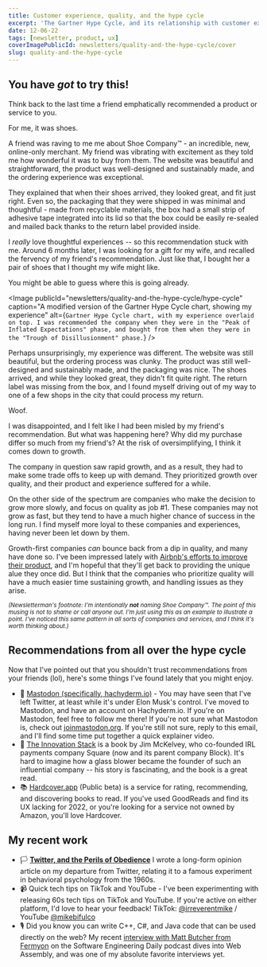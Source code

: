 ```yaml
---
title: Customer experience, quality, and the hype cycle
excerpt: 'The Gartner Hype Cycle, and its relationship with customer experience for new products and companies.'
date: 12-06-22
tags: [newsletter, product, ux]
coverImagePublicId: newsletters/quality-and-the-hype-cycle/cover
slug: quality-and-the-hype-cycle
---
```


## You have _got_ to try this!

Think back to the last time a friend emphatically recommended a product or service to you.

For me, it was shoes.

A friend was raving to me me about Shoe Company™️ - an incredible, new, online-only merchant. My friend was vibrating with excitement as they told me how wonderful it was to buy from them. The website was beautiful and straightforward, the product was well-designed and sustainably made, and the ordering experience was exceptional.

They explained that when their shoes arrived, they looked great, and fit just right. Even so, the packaging that they were shipped in was minimal and thoughtful - made from recyclable materials, the box had a small strip of adhesive tape integrated into its lid so that the box could be easily re-sealed and mailed back thanks to the return label provided inside.

I _really_ love thoughtful experiences -- so this recommendation stuck with me. Around 6 months later, I was looking for a gift for my wife, and recalled the fervency of my friend's recommendation. Just like that, I bought her a pair of shoes that I thought my wife might like.

You might be able to guess where this is going already.

<Image
  publicId="newsletters/quality-and-the-hype-cycle/hype-cycle"
  caption="A modified version of the Gartner Hype Cycle chart, showing my experience"
  alt={`Gartner Hype Cycle chart, with my experience overlaid on top. I was recommended the company when they were in the "Peak of Inflated Expectations" phase, and bought from them when they were in the "Trough of Disillusionment" phase.`}
/>

Perhaps unsurprisingly, my experience was different. The website was still beautiful, but the ordering process was clunky. The product was still well-designed and sustainably made, and the packaging was nice. The shoes arrived, and while they looked great, they didn't fit quite right. The return label was missing from the box, and I found myself driving out of my way to one of a few shops in the city that could process my return.

Woof.

I was disappointed, and I felt like I had been misled by my friend's recommendation. But what was happening here? Why did my purchase differ so much from my friend's? At the risk of oversimplifying, I think it comes down to growth.

The company in question saw rapid growth, and as a result, they had to make some trade offs to keep up with demand. They prioritized growth over quality, and their product and experience suffered for a while.

On the other side of the spectrum are companies who make the decision to grow more slowly, and focus on quality as job #1. These companies may not grow as fast, but they tend to have a much higher chance of success in the long run. I find myself more loyal to these companies and experiences, having never been let down by them.

Growth-first companies _can_ bounce back from a dip in quality, and many have done so. I've been impressed lately with [Airbnb's efforts to improve their product](https://twitter.com/bchesky/status/1589541705921212416), and I'm hopeful that they'll get back to providing the unique alue they once did. But I think that the companies who prioritize quality will have a much easier time sustaining growth, and handling issues as they arise.

<small>

_(Newsletterman's footnote: I'm intentionally **not** naming Shoe Company™️. The point of this musing is not to shame or call anyone out. I'm just using this as an example to illustrate a point. I've noticed this same pattern in all sorts of companies and services, and I think it's worth thinking about.)_

</small>

## Recommendations from all over the hype cycle

Now that I've pointed out that you shouldn't trust recommendations from your friends (lol), here's some things I've found lately that you might enjoy.

- 🐘 [Mastodon (specifically, hachyderm.io)](https://hachyderm.io/@irreverentmike) - You may have seen that I've left Twitter, at least while it's under Elon Musk's control. I've moved to Mastodon, and have an account on Hachyderm.io. If you're on Mastodon, feel free to follow me there! If you're not sure what Mastodon is, check out [joinmastodon.org](https://joinmastodon.org/). If you're still not sure, reply to this email, and I'll find some time put together a quick explainer video.
- 📖 [The Innovation Stack](https://hardcover.app/books/the-innovation-stack) is a book by Jim McKelvey, who co-founded IRL payments company Square (now and its parent company Block). It's hard to imagine how a glass blower became the founder of such an influential company -- his story is fascinating, and the book is a great read.
- 📚 [Hardcover.app](https://hardcover.app/@irreverentmike) (Public beta) is a service for rating, recommending, and discovering books to read. If you've used GoodReads and find its UX lacking for 2022, or you're looking for a service not owned by Amazon, you'll love Hardcover.

## My recent work

- 🏳️ [**Twitter, and the Perils of Obedience**](https://mikebifulco.com/posts/twitter-and-the-perils-of-obedience) I wrote a long-form opinion article on my departure from Twitter, relating it to a famous experiment in behavioral psychology from the 1960s.
- 📹 Quick tech tips on TikTok and YouTube - I've been experimenting with releasing 60s tech tips on TikTok and YouTube. If you're active on either platform, I'd love to hear your feedback! TikTok: [@irreverentmike](https://tiktok.com/@irreverentmike) / YouTube [@mikebifulco](https://youtube.com/@mikebifulco)
- 🎙️ Did you know you can write C++, C#, and Java code that can be used directly on the web? My recent [interview with Matt Butcher from Fermyon](https://softwareengineeringdaily.com/2022/11/25/cloud-native-webassembly/) on the Software Engineering Daily podcast dives into Web Assembly, and was one of my absolute favorite interviews yet.

